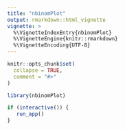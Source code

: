 ```yaml
---
title: "nbinomPlot"
output: rmarkdown::html_vignette
vignette: >
  %\VignetteIndexEntry{nbinomPlot}
  %\VignetteEngine{knitr::rmarkdown}
  %\VignetteEncoding{UTF-8}
---
```


```r
knitr::opts_chunk$set(
  collapse = TRUE,
  comment = "#>"
)
```

```r
library(nbinomPlot)
```

```r
if (interactive()) {
   run_app()
}
```